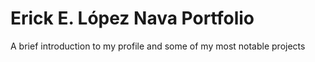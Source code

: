 # Erick E. López Nava Portfolio

A brief introduction to my profile and some of my most notable projects
